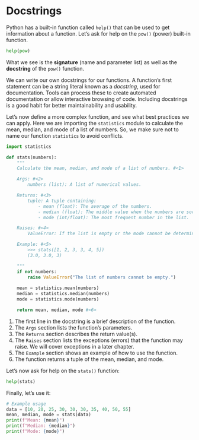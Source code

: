 # Docstrings


Python has a built-in function called `help()` that can be used to get information about a function. Let's ask for help on the `pow()` (power) built-in function.

```python
help(pow)
```

What we see is the **signature** (name and parameter list) as well as the **docstring** of the `pow()` function.

We can write our own docstrings for our functions. A function's first statement can be a string literal known as a *docstring*, used for documentation. Tools can process these to create automated documentation or allow interactive browsing of code. Including docstrings is a good habit for better maintainability and usability.

Let's now define a more complex function, and see what best practices we can apply. Here we are importing the `statistics` module to calculate the mean, median, and mode of a list of numbers. So, we make sure not to name our function `statistics` to avoid conflicts.

```python
import statistics

def stats(numbers):
    """
    Calculate the mean, median, and mode of a list of numbers. #<1>

    Args: #<2>
        numbers (list): A list of numerical values.

    Returns: #<3>
        tuple: A tuple containing:
            - mean (float): The average of the numbers.
            - median (float): The middle value when the numbers are sorted.
            - mode (int/float): The most frequent number in the list.

    Raises: #<4>
        ValueError: If the list is empty or the mode cannot be determined.

    Example: #<5>
        >>> stats([1, 2, 3, 3, 4, 5])
        (3.0, 3.0, 3)

    """
    if not numbers:
        raise ValueError("The list of numbers cannot be empty.")
    
    mean = statistics.mean(numbers)
    median = statistics.median(numbers)
    mode = statistics.mode(numbers)

    return mean, median, mode #<6>
```
1. The first line in the docstring is a brief description of the function.
2. The `Args` section lists the function's parameters.
3. The `Returns` section describes the return value(s).
4. The `Raises` section lists the exceptions (errors) that the function may raise. We will cover exceptions in a later chapter.
5. The `Example` section shows an example of how to use the function.
6. The function returns a tuple of the mean, median, and mode.

Let's now ask for help on the `stats()` function:

```python
help(stats)
```

Finally, let's use it:

```python
# Example usage
data = [10, 20, 25, 30, 30, 30, 35, 40, 50, 55]
mean, median, mode = stats(data)
print(f"Mean: {mean}")
print(f"Median: {median}")
print(f"Mode: {mode}")
```
